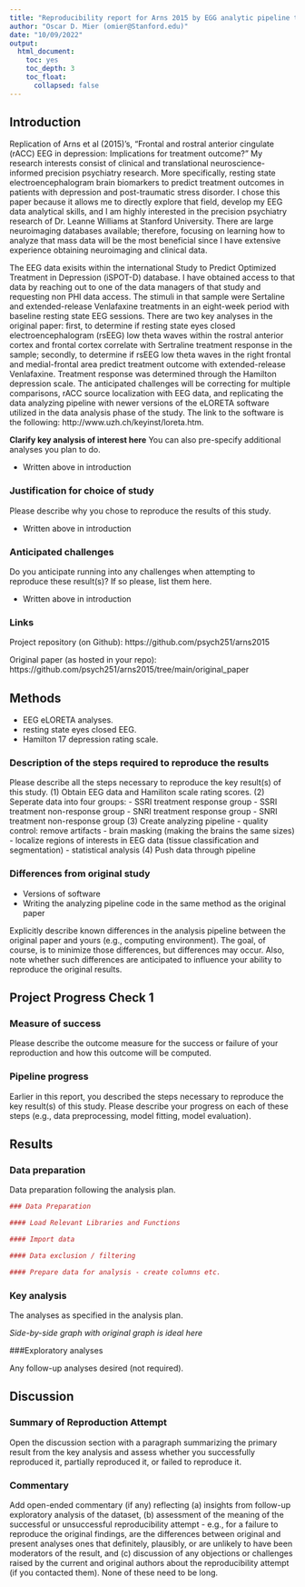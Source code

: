 ```yaml
---
title: "Reproducibility report for Arns 2015 by EGG analytic pipeline to predict treatment outcome in patients with depression (2022, Psychological Science)"
author: "Oscar D. Mier (omier@Stanford.edu)"
date: "10/09/2022"
output:
  html_document:
    toc: yes
    toc_depth: 3
    toc_float:
      collapsed: false
---
```


<!-- Reproducibility reports should all use this template to standardize reporting across projects. These reports will be public supplementary materials that accompany the summary report(s) of the aggregate results. -->

## Introduction

Replication of Arns et al (2015)'s, "Frontal and rostral anterior cingulate (rACC) EEG in depression: Implications for treatment outcome?" My research interests consist of clinical and translational neuroscience-informed precision psychiatry research. More specifically, resting state electroencephalogram brain biomarkers to predict treatment outcomes in patients with depression and post-traumatic stress disorder. I chose this paper because it allows me to directly explore that field, develop my EEG data analytical skills, and I am highly interested in the precision psychiatry research of Dr. Leanne Williams at Stanford University. There are large neuroimaging databases available; therefore, focusing on learning how to analyze that mass data will be the most beneficial since I have extensive experience obtaining neuroimaging and clinical data.

The EEG data exisits within the international Study to Predict Optimized Treatment in Depression (iSPOT-D) database. I have obtained access to that data by reaching out to one of the data managers of that study and requesting non PHI data access. The stimuli in that sample were Sertaline and extended-release Venlafaxine treatments in an eight-week period with baseline resting state EEG sessions. There are two key analyses in the original paper: first, to determine if resting state eyes closed electroencephalogram (rsEEG) low theta waves within the rostral anterior cortex and frontal cortex correlate with Sertraline treatment response in the sample; secondly, to determine if rsEEG low theta waves in the right frontal and medial-frontal area predict treatment outcome with extended-release Venlafaxine. Treatment response was determined through the Hamilton depression scale. The anticipated challenges will be correcting for multiple comparisons, rACC source localization with EEG data, and replicating the data analyzing pipeline with newer versions of the eLORETA software utilized in the data analysis phase of the study. The link to the software is the following: http://www.uzh.ch/keyinst/loreta.htm. 

**Clarify key analysis of interest here**  You can also pre-specify additional analyses you plan to do.

* Written above in introduction

### Justification for choice of study

Please describe why you chose to reproduce the results of this study.

* Written above in introduction

### Anticipated challenges

Do you anticipate running into any challenges when attempting to reproduce these result(s)? If so please, list them here.

* Written above in introduction

### Links

Project repository (on Github): https://github.com/psych251/arns2015

Original paper (as hosted in your repo): https://github.com/psych251/arns2015/tree/main/original_paper

## Methods

- EEG eLORETA analyses.
- resting state eyes closed EEG.
- Hamilton 17 depression rating scale. 

### Description of the steps required to reproduce the results

Please describe all the steps necessary to reproduce the key result(s) of this study.
(1) Obtain EEG data and Hamiliton scale rating scores.
(2) Seperate data into four groups:
  - SSRI treatment response group
  - SSRI treatment non-response group
  - SNRI treatment response group
  - SNRI treatment non-response group
(3) Create analyzing pipeline
  - quality control: remove artifacts
  - brain masking (making the brains the same sizes)
  - localize regions of interests in EEG data (tissue classification and segmentation)
  - statistical analysis 
(4) Push data through pipeline 


### Differences from original study

- Versions of software
- Writing the analyzing pipeline code in the same method as the original paper

Explicitly describe known differences in the analysis pipeline between the original paper and yours (e.g., computing environment). The goal, of course, is to minimize those differences, but differences may occur. Also, note whether such differences are anticipated to influence your ability to reproduce the original results.

## Project Progress Check 1

### Measure of success

Please describe the outcome measure for the success or failure of your reproduction and how this outcome will be computed.


### Pipeline progress

Earlier in this report, you described the steps necessary to reproduce the key result(s) of this study. Please describe your progress on each of these steps (e.g., data preprocessing, model fitting, model evaluation).


## Results

### Data preparation

Data preparation following the analysis plan.
	
```r
### Data Preparation

#### Load Relevant Libraries and Functions

#### Import data

#### Data exclusion / filtering

#### Prepare data for analysis - create columns etc.
```

### Key analysis

The analyses as specified in the analysis plan.  

*Side-by-side graph with original graph is ideal here*

###Exploratory analyses

Any follow-up analyses desired (not required).  

## Discussion

### Summary of Reproduction Attempt

Open the discussion section with a paragraph summarizing the primary result from the key analysis and assess whether you successfully reproduced it, partially reproduced it, or failed to reproduce it.  

### Commentary

Add open-ended commentary (if any) reflecting (a) insights from follow-up exploratory analysis of the dataset, (b) assessment of the meaning of the successful or unsuccessful reproducibility attempt - e.g., for a failure to reproduce the original findings, are the differences between original and present analyses ones that definitely, plausibly, or are unlikely to have been moderators of the result, and (c) discussion of any objections or challenges raised by the current and original authors about the reproducibility attempt (if you contacted them).  None of these need to be long.
